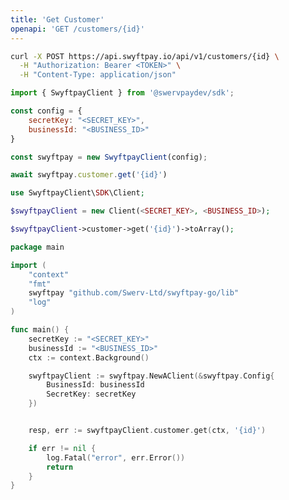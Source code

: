```yaml
---
title: 'Get Customer'
openapi: 'GET /customers/{id}'
---
```


<RequestExample>

```bash cURL
curl -X POST https://api.swyftpay.io/api/v1/customers/{id} \
  -H "Authorization: Bearer <TOKEN>" \
  -H "Content-Type: application/json"
```

```javascript Node.js
import { SwyftpayClient } from '@swervpaydev/sdk';

const config = {
    secretKey: "<SECRET_KEY>",
    businessId: "<BUSINESS_ID>"
}

const swyftpay = new SwyftpayClient(config);

await swyftpay.customer.get('{id}')
```

```php PHP
use SwyftpayClient\SDK\Client;

$swyftpayClient = new Client(<SECRET_KEY>, <BUSINESS_ID>);

$swyftpayClient->customer->get('{id}')->toArray();
```


```go Go
package main

import (
	"context"
	"fmt"
	swyftpay "github.com/Swerv-Ltd/swyftpay-go/lib"
	"log"
)

func main() {
	secretKey := "<SECRET_KEY>"
    businessId := "<BUSINESS_ID>"
	ctx := context.Background()

	swyftpayClient := swyftpay.NewAClient(&swyftpay.Config{
        BusinessId: businessId
        SecretKey: secretKey
    })


	resp, err := swyftpayClient.customer.get(ctx, '{id}')

	if err != nil {
		log.Fatal("error", err.Error())
		return
	}
}
```

</RequestExample>
